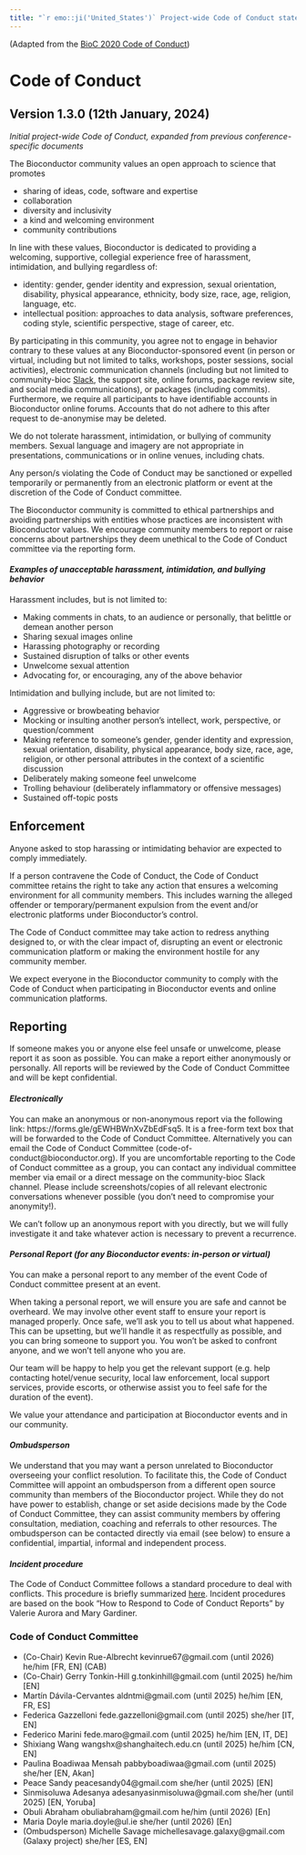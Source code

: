 ```yaml
---
title: "`r emo::ji('United_States')` Project-wide Code of Conduct statement for Bioconductor (English, United States)"
---
```


(Adapted from the [BioC 2020 Code of Conduct][1])

# Code of Conduct

## Version 1.3.0 (12th January, 2024)

_Initial project-wide Code of Conduct, expanded from previous conference-specific documents_

The Bioconductor community values an open approach to science that promotes 

* sharing of ideas, code, software and expertise
* collaboration
* diversity and inclusivity
* a kind and welcoming environment
* community contributions

In line with these values, Bioconductor is dedicated to providing a welcoming, supportive, collegial experience free of harassment, intimidation, and bullying regardless of:

* identity: gender, gender identity and expression, sexual orientation, disability, physical appearance, ethnicity, body size, race, age, religion, language, etc.
* intellectual position: approaches to data analysis, software preferences, coding style, scientific perspective, stage of career, etc.

By participating in this community, you agree not to engage in behavior contrary to these values at any Bioconductor-sponsored event (in person or virtual, including but not limited to talks, workshops, poster sessions, social activities), electronic communication channels (including but not limited to community-bioc [Slack](https://slack.bioconductor.org/), the support site, online forums, package review site, and social media communications), or packages (including commits).
Furthermore, we require all participants to have identifiable accounts in Bioconductor online forums.
Accounts that do not adhere to this after request to de-anonymise may be deleted.

We do not tolerate harassment, intimidation, or bullying of community members.
Sexual language and imagery are not appropriate in presentations, communications or in online venues, including chats.

Any person/s violating the Code of Conduct may be sanctioned or expelled temporarily or permanently from an electronic platform or event at the discretion of the Code of Conduct committee.

The Bioconductor community is committed to ethical partnerships and avoiding partnerships with entities whose practices are inconsistent with Bioconductor values.
We encourage community members to report or raise concerns about partnerships they deem unethical to the Code of Conduct committee via the reporting form.

#### _Examples of unacceptable harassment, intimidation, and bullying behavior_

Harassment includes, but is not limited to:

* Making comments in chats, to an audience or personally, that belittle or demean another person
* Sharing sexual images online
* Harassing photography or recording
* Sustained disruption of talks or other events
* Unwelcome sexual attention
* Advocating for, or encouraging, any of the above behavior

Intimidation and bullying include, but are not limited to:

* Aggressive or browbeating behavior 
* Mocking or insulting another person’s intellect, work, perspective, or question/comment
* Making reference to someone’s gender, gender identity and expression, sexual orientation, disability, physical appearance, body size, race, age, religion, or other personal attributes in the context of a scientific discussion
* Deliberately making someone feel unwelcome
* Trolling behaviour (deliberately inflammatory or offensive messages)
* Sustained off-topic posts

## Enforcement

Anyone asked to stop harassing or intimidating behavior are expected to comply immediately.

If a person contravene the Code of Conduct, the Code of Conduct committee retains the right to take any action that ensures a welcoming environment for all community members. This includes warning the alleged offender or temporary/permanent expulsion from the event and/or electronic platforms under Bioconductor’s control.

The Code of Conduct committee may take action to redress anything designed to, or with the clear impact of, disrupting an event or electronic communication platform or making the environment hostile for any community member.

We expect everyone in the Bioconductor community to comply with the Code of Conduct when participating in Bioconductor events and online communication platforms.

## Reporting

If someone makes you or anyone else feel unsafe or unwelcome, please report it as soon as possible. You can make a report either anonymously or personally. All reports will be reviewed by the Code of Conduct Committee and will be kept confidential.

#### _Electronically_

You can make an anonymous or non-anonymous report via the following link: https://forms.gle/gEWHBWnXvZbEdFsq5. It is a free-form text box that will be forwarded to the Code of Conduct Committee. Alternatively you can email the Code of Conduct Committee (code-of-conduct@bioconductor.org). If you are uncomfortable reporting to the Code of Conduct committee as a group, you can contact any individual committee member via email or a direct message on the community-bioc Slack channel. Please include screenshots/copies of all relevant electronic conversations whenever possible (you don’t need to compromise your anonymity!).

We can’t follow up an anonymous report with you directly, but we will fully investigate it and take whatever action is necessary to prevent a recurrence.

#### _Personal Report (for any Bioconductor events: in-person or virtual)_

You can make a personal report to any member of the event Code of Conduct committee present at an event. 

When taking a personal report, we will ensure you are safe and cannot be overheard. We may involve other event staff to ensure your report is managed properly. Once safe, we’ll ask you to tell us about what happened. This can be upsetting, but we’ll handle it as respectfully as possible, and you can bring someone to support you. You won’t be asked to confront anyone, and we won’t tell anyone who you are.

Our team will be happy to help you get the relevant support (e.g. help contacting hotel/venue security, local law enforcement, local support services, provide escorts, or otherwise assist you to feel safe for the duration of the event).

We value your attendance and participation at Bioconductor events and in our community.

#### _Ombudsperson_

We understand that you may want a person unrelated to Bioconductor overseeing your conflict resolution. To facilitate this, the Code of Conduct Committee will appoint an ombudsperson from a different open source community than members of the Bioconductor project. While they do not have power to establish, change or set aside decisions made by the Code of Conduct Committee, they can assist community members by offering consultation, mediation, coaching and referrals to other resources. The ombudsperson can be contacted directly via email (see below) to ensure a confidential, impartial, informal and independent process. 

#### _Incident procedure_

The Code of Conduct Committee follows a standard procedure to deal with conflicts. 
This procedure is briefly summarized [here](https://bioconductor.github.io/CodeOfConduct/incident_response.html). Incident procedures are based on the book "How to Respond to Code of Conduct Reports" by Valerie Aurora and Mary Gardiner.


### Code of Conduct Committee 

* (Co-Chair) Kevin Rue-Albrecht kevinrue67@gmail.com  (until 2026) he/him [FR, EN] (CAB)
* (Co-Chair) Gerry Tonkin-Hill g.tonkinhill@gmail.com (until 2025) he/him [EN]
* Martín Dávila-Cervantes aldntmi@gmail.com (until 2025) he/him [EN, FR, ES] 
* Federica Gazzelloni fede.gazzelloni@gmail.com (until 2025) she/her [IT, EN]
* Federico Marini fede.maro@gmail.com (until 2025) he/him [EN, IT, DE]
* Shixiang Wang wangshx@shanghaitech.edu.cn (until 2025) he/him [CN, EN]
* Paulina Boadiwaa Mensah pabbyboadiwaa@gmail.com (until 2025) she/her [EN, Akan]
* Peace Sandy peacesandy04@gmail.com she/her (until 2025) [EN]
* Sinmisoluwa Adesanya adesanyasinmisoluwa@gmail.com she/her (until 2025) [EN, Yoruba]
* Obuli Abraham obuliabraham@gmail.com he/him (until 2026) [En]
* Maria Doyle maria.doyle@ul.ie she/her (until 2026) [En]
* (Ombudsperson) Michelle Savage michellesavage.galaxy@gmail.com (Galaxy project) she/her [ES, EN]

[1]: https://bioc2020.bioconductor.org/code_of_conduct
